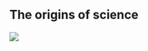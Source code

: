 ## The origins of science {#origins}


:::{.centerpic  data-latex=""}

<img style="max-width:100%" src="//cdn.thinglink.me/api/image/783320788009746434/1024/10/scaletowidth#tl-783320788009746434;" class="alwaysThinglink"/><script async charset="utf-8" src="//cdn.thinglink.me/jse/embed.js"></script>

:::